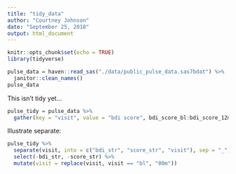 ```yaml
---
title: "tidy_data"
author: "Courtney Johnson"
date: "September 25, 2018"
output: html_document
---
```


```r
knitr::opts_chunk$set(echo = TRUE)
library(tidyverse)
```
```r
pulse_data = haven::read_sas("./data/public_pulse_data.sas7bdat") %>%
  janitor::clean_names()
pulse_data
```

This isn't tidy yet...

```r
pulse_tidy = pulse_data %>%
  gather(key = "visit", value = "bdi score", bdi_score_bl:bdi_score_12m)
```

Illustrate separate:


```r
pulse_tidy %>%
  separate(visit, into = c("bdi_str", "score_str", "visit"), sep = "_") %>%
  select(-bdi_str, -score_str) %>%
  mutate(visit = replace(visit, visit == "bl", "00m"))
```



